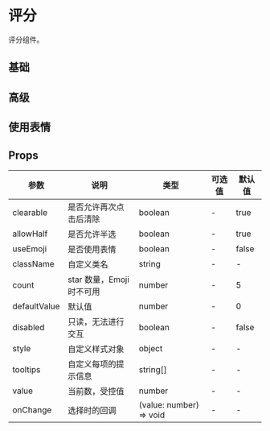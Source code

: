 # 评分

评分组件。

## 基础


<DemoBase />

## 高级


<DemoAdvanced />

## 使用表情


<DemoFace />

## Props

| 参数         | 说明                      | 类型                    | 可选值 | 默认值 |
| ------------ | ------------------------- | ----------------------- | ------ | ------ |
| clearable    | 是否允许再次点击后清除    | boolean                 | -      | true   |
| allowHalf    | 是否允许半选              | boolean                 | -      | true   |
| useEmoji     | 是否使用表情              | boolean                 | -      | false  |
| className    | 自定义类名                | string                  | -      | -      |
| count        | star 数量，Emoji 时不可用 | number                  | -      | 5      |
| defaultValue | 默认值                    | number                  | -      | 0      |
| disabled     | 只读，无法进行交互        | boolean                 | -      | false  |
| style        | 自定义样式对象            | object                  | -      | -      |
| tooltips     | 自定义每项的提示信息      | string[]                | -      | -      |
| value        | 当前数，受控值            | number                  | -      | -      |
| onChange     | 选择时的回调              | (value: number) => void | -      | -      |
